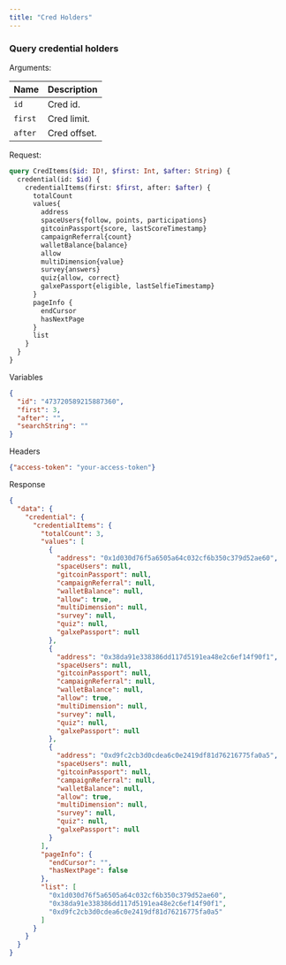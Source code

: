 ```yaml
---
title: "Cred Holders"
---
```


### Query credential holders

Arguments:

| Name     | Description       |
|----------|-------------------|
| `id`     | Cred id.          |
| `first` | Cred limit.      |
| `after` | Cred offset.     |

Request:

```graphql
query CredItems($id: ID!, $first: Int, $after: String) {
  credential(id: $id) {
    credentialItems(first: $first, after: $after) {
      totalCount
      values{
        address
        spaceUsers{follow, points, participations}
        gitcoinPassport{score, lastScoreTimestamp}
        campaignReferral{count}
        walletBalance{balance}
        allow
        multiDimension{value}
        survey{answers}
        quiz{allow, correct}
        galxePassport{eligible, lastSelfieTimestamp}
      }
      pageInfo {
        endCursor
        hasNextPage
      }
      list
    }
  }
}
```

Variables

```json
{
  "id": "473720589215887360",
  "first": 3,
  "after": "",
  "searchString": ""
}
```

Headers

```json
{"access-token": "your-access-token"}
```

Response

```json
{
  "data": {
    "credential": {
      "credentialItems": {
        "totalCount": 3,
        "values": [
          {
            "address": "0x1d030d76f5a6505a64c032cf6b350c379d52ae60",
            "spaceUsers": null,
            "gitcoinPassport": null,
            "campaignReferral": null,
            "walletBalance": null,
            "allow": true,
            "multiDimension": null,
            "survey": null,
            "quiz": null,
            "galxePassport": null
          },
          {
            "address": "0x38da91e338386dd117d5191ea48e2c6ef14f90f1",
            "spaceUsers": null,
            "gitcoinPassport": null,
            "campaignReferral": null,
            "walletBalance": null,
            "allow": true,
            "multiDimension": null,
            "survey": null,
            "quiz": null,
            "galxePassport": null
          },
          {
            "address": "0xd9fc2cb3d0cdea6c0e2419df81d76216775fa0a5",
            "spaceUsers": null,
            "gitcoinPassport": null,
            "campaignReferral": null,
            "walletBalance": null,
            "allow": true,
            "multiDimension": null,
            "survey": null,
            "quiz": null,
            "galxePassport": null
          }
        ],
        "pageInfo": {
          "endCursor": "",
          "hasNextPage": false
        },
        "list": [
          "0x1d030d76f5a6505a64c032cf6b350c379d52ae60",
          "0x38da91e338386dd117d5191ea48e2c6ef14f90f1",
          "0xd9fc2cb3d0cdea6c0e2419df81d76216775fa0a5"
        ]
      }
    }
  }
}
```